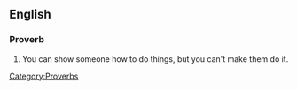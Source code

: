 ==English==
===Proverb===
[[Category:Proverbs]]
#You can show someone how to do things, but you can't make them do it.